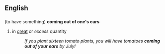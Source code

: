 ==English==

==={{idiom}}===
(to have something) '''coming out of one's ears'''
#in [[great]] or ''excess'' quantity
#:''If you plant sixteen tomato plants, you will have tomatoes '''coming out of your ears''' by July!''
